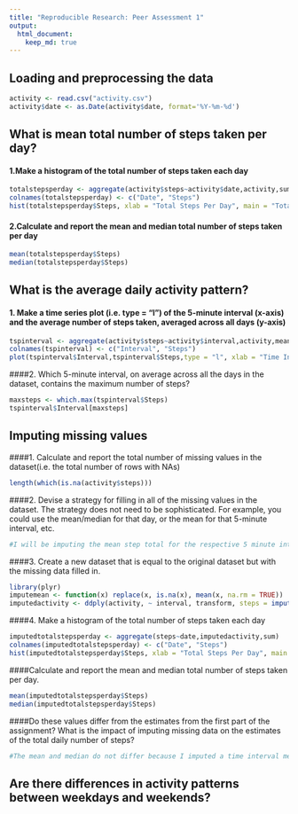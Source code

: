 ```yaml
---
title: "Reproducible Research: Peer Assessment 1"
output: 
  html_document:
    keep_md: true
---
```



## Loading and preprocessing the data
```r
activity <- read.csv("activity.csv")
activity$date <- as.Date(activity$date, format='%Y-%m-%d')
```

## What is mean total number of steps taken per day?
#### 1.Make a histogram of the total number of steps taken each day
```r
totalstepsperday <- aggregate(activity$steps~activity$date,activity,sum)
colnames(totalstepsperday) <- c("Date", "Steps")
hist(totalstepsperday$Steps, xlab = "Total Steps Per Day", main = "Total Steps Per Day Histogram")
```


#### 2.Calculate and report the mean and median total number of steps taken per day
```r
mean(totalstepsperday$Steps)
median(totalstepsperday$Steps)
```

## What is the average daily activity pattern?
#### 1. Make a time series plot (i.e. type = "l") of the 5-minute interval (x-axis) and the average number of steps taken, averaged across all days (y-axis)
```r
tspinterval <- aggregate(activity$steps~activity$interval,activity,mean)
colnames(tspinterval) <- c("Interval", "Steps")
plot(tspinterval$Interval,tspinterval$Steps,type = "l", xlab = "Time Interval", ylab = "Average Steps", main = "Average Steps By Interval Across All Days")
```

####2. Which 5-minute interval, on average across all the days in the dataset, contains the maximum number of steps?
```r
maxsteps <- which.max(tspinterval$Steps)
tspinterval$Interval[maxsteps]
```

## Imputing missing values
####1. Calculate and report the total number of missing values in the dataset(i.e. the total number of rows with NAs)
```r
length(which(is.na(activity$steps)))
```
####2. Devise a strategy for filling in all of the missing values in the dataset. The strategy does not need to be sophisticated. For example, you could use the mean/median for that day, or the mean for that 5-minute interval, etc.
```r
#I will be imputing the mean step total for the respective 5 minute interval.
```
####3. Create a new dataset that is equal to the original dataset but with the missing data filled in.
```{r]}
library(plyr)
imputemean <- function(x) replace(x, is.na(x), mean(x, na.rm = TRUE))
imputedactivity <- ddply(activity, ~ interval, transform, steps = imputemean(steps))
```
####4. Make a histogram of the total number of steps taken each day 
```r
imputedtotalstepsperday <- aggregate(steps~date,imputedactivity,sum)
colnames(imputedtotalstepsperday) <- c("Date", "Steps")
hist(imputedtotalstepsperday$Steps, xlab = "Total Steps Per Day", main = "Total Steps Per Day Histogram")
```

####Calculate and report the mean and median total number of steps taken per day.
```r
mean(imputedtotalstepsperday$Steps)
median(imputedtotalstepsperday$Steps)
```
####Do these values differ from the estimates from the first part of the assignment? What is the impact of imputing missing data on the estimates of the total daily number of steps?
```r
#The mean and median do not differ because I imputed a time interval mean for NA's. However, the total daily number of steps did increase because the NA's are now actual values contributing to a higher step count.
```
## Are there differences in activity patterns between weekdays and weekends?
